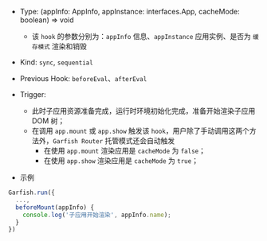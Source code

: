 


- Type: <Highlight> (appInfo: AppInfo, appInstance: interfaces.App, cacheMode: boolean) => void </Highlight>
  - 该 `hook` 的参数分别为：`appInfo` 信息、`appInstance` 应用实例、是否为 `缓存模式` 渲染和销毁
- Kind: `sync`, `sequential`
- Previous Hook: `beforeEval`、`afterEval`
- Trigger:

  - 此时子应用资源准备完成，运行时环境初始化完成，准备开始渲染子应用 DOM 树；
  - 在调用 `app.mount` 或 `app.show` 触发该 `hook`，用户除了手动调用这两个方法外，`Garfish Router` 托管模式还会自动触发
    - 在使用 `app.mount` 渲染应用是 `cacheMode` 为 `false`；
    - 在使用 `app.show` 渲染应用是 `cacheMode` 为 `true`；

- 示例

```ts
Garfish.run({
  ...,
  beforeMount(appInfo) {
    console.log('子应用开始渲染', appInfo.name);
  }
})
```
